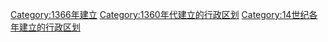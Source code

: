 {{Cat topic in year| topic=建立的行政区划|year=1366}}
[[Category:1366年建立|Category:1366年建立]]
[[Category:1360年代建立的行政区划|Category:1360年代建立的行政区划]]
[[Category:14世纪各年建立的行政区划|Category:14世纪各年建立的行政区划]]